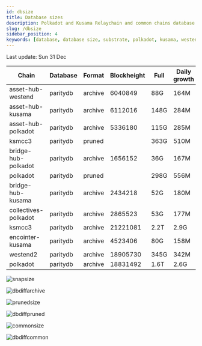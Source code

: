 ```yaml
---
id: dbsize
title: Database sizes
description: Polkadot and Kusama Relaychain and common chains database sizes
slug: /dbsize
sidebar_position: 4
keywords: [database, database size, substrate, polkadot, kusama, westend]
---
```



Last update: Sun 31 Dec

| Chain    | Database   | Format | Blockheight | Full         | Daily growth |
| ------------------------| ----------- | -------- | ------- | ---------- | ----- | 
| asset-hub-westend | paritydb | archive | 6040849 | 88G | 164M |
| asset-hub-kusama | paritydb | archive | 6112016 | 148G | 284M |
| asset-hub-polkadot | paritydb | archive | 5336180 | 115G | 285M |
| ksmcc3 | paritydb | pruned |  | 363G | 510M |
| bridge-hub-polkadot | paritydb | archive | 1656152 | 36G | 167M |
| polkadot | paritydb | pruned |  | 298G | 556M |
| bridge-hub-kusama | paritydb | archive | 2434218 | 52G | 180M |
| collectives-polkadot | paritydb | archive | 2865523 | 53G | 177M |
| ksmcc3 | paritydb | archive | 21221081 | 2.2T | 2.9G |
| encointer-kusama | paritydb | archive | 4523406 | 80G | 158M |
| westend2 | paritydb | archive | 18905730 | 345G | 342M |
| polkadot | paritydb | archive | 18831492 | 1.6T | 2.6G |

![snapsize](/img/archivesize.png)

![dbdiffarchive](/img/dbdiffrelay.png)

![prunedsize](/img/prunedsize.png)

![dbdiffpruned](/img/dbdiffpruned.png)

![commonsize](/img/commonsize.png)

![dbdiffcommon](/img/dbdiffcommon.png)
